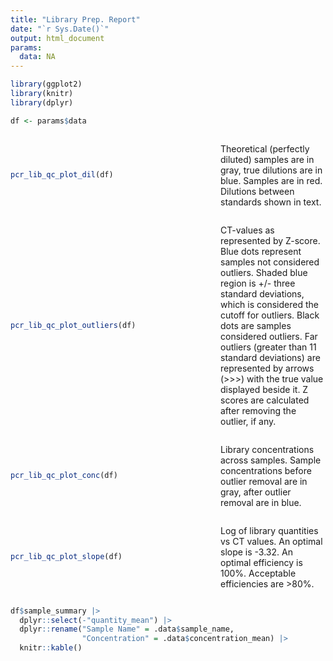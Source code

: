 ```yaml
---
title: "Library Prep. Report"
date: "`r Sys.Date()`"
output: html_document
params:
  data: NA
---
```


```r
library(ggplot2)
library(knitr)
library(dplyr)

df <- params$data
```

:::: {style="display: flex; align-items: center;"}

::: {style="flex-basis: 200px; flex-grow: 2"}
```r
pcr_lib_qc_plot_dil(df)
```
:::


::: {style="flex-basis: 100px; flex-grow: 1"}
Theoretical (perfectly diluted) samples are in gray, true dilutions are in blue. Samples are in red. Dilutions between standards shown in text.
:::

::::


:::: {style="display: flex; align-items: center;"}

::: {style="flex-basis: 200px; flex-grow: 2"}
```r
pcr_lib_qc_plot_outliers(df)
```
:::

::: {style="flex-basis: 100px; flex-grow: 1"}
CT-values as represented by Z-score. Blue dots represent samples not considered outliers. Shaded blue region is +/- three standard deviations, which is considered the cutoff for outliers. Black dots are samples considered outliers. Far outliers (greater than 11 standard deviations) are represented by arrows (>>>) with the true value displayed beside it. Z scores are calculated after removing the outlier, if any. 
:::

::::


:::: {style="display: flex; align-items: center;"}

::: {style="flex-basis: 200px; flex-grow: 2"}
```r
pcr_lib_qc_plot_conc(df)
```
:::

::: {style="flex-basis: 100px; flex-grow: 1"}
Library concentrations across samples. Sample concentrations before outlier removal are in gray, after outlier removal are in blue.
:::

::::

:::: {style="display: flex; align-items: center;"}

::: {style="flex-basis: 200px; flex-grow: 2"}
```r
pcr_lib_qc_plot_slope(df)
```
:::

::: {style="flex-basis: 100px; flex-grow: 1"}
Log of library quantities vs CT values. An optimal slope is -3.32. An optimal efficiency is 100%. Acceptable efficiencies are >80%.
:::

::::

```r
df$sample_summary |> 
  dplyr::select(-"quantity_mean") |>
  dplyr::rename("Sample Name" = .data$sample_name,
                "Concentration" = .data$concentration_mean) |> 
  knitr::kable()
```


